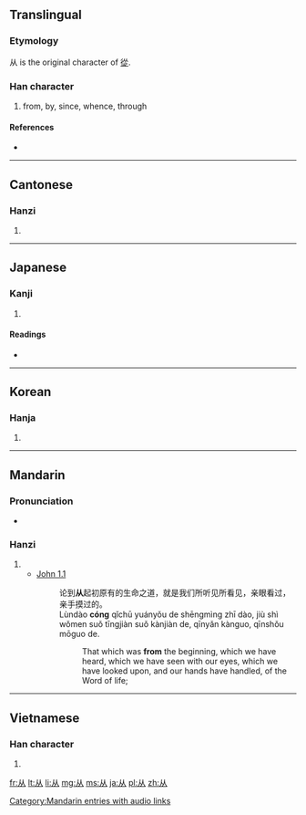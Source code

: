 {{also|從|丛|人人}}
==Translingual==

===Etymology===
{{Han compound|人|人|c1=s|c2=p|ls=ic}}

从 is the original character of [[從]].

===Han character===
{{Han char|rn=9|rad=人|as=02|sn=4|four=|canj=人人 (OO)}}

# from, by, since, whence, through

====References====
* {{Han ref|kx=0092.030|dkj=00362|dj=0195.010|hdz=10105.030|uh=4ECE|ud=20174}}

----

==Cantonese==

===Hanzi===
{{yue-hanzi|jyut=|y=chung4|tra=從}}

# {{defn|lang=yue|sort=人02}}

----

==Japanese==

===Kanji===
{{ja-kanji|grade=|rs=人02}}

# {{defn|lang=ja|sort=人02}}

====Readings====
* {{ja-readings|on=[[じゅう]] (jū), [[しょう]] (shō), [[じゅ]] (ju)|kun=[[したがう]] (shitagau), [[より]] (yori)}}

----

==Korean==

===Hanja===
{{ko-hanja|hangeul=종|rv=jong|mr=chong}}

# {{defn|lang=ko|sort=人02}}

----

==Mandarin==

===Pronunciation===
* {{audio|zh-cóng.ogg|audio}}

===Hanzi===
{{cmn-hanzi|tra=從|pin=[[cóng]] ([[cong2]])|wg=ts'ung<sup>2</sup>}}

# {{defn|lang=cmn|sort=人02}}
#* [http://wordproject.org/multi/bi_en_cn_py.htm John 1.1]
#*: 论到'''从'''起初原有的生命之道，就是我们所听见所看见，亲眼看过，亲手摸过的。
#*: Lùndào '''cóng''' qǐchū yuányǒu de shēngmìng zhī dào, jiù shì wǒmen suǒ tīngjiàn suǒ kànjiàn de, qīnyǎn kànguo, qīnshǒu mōguo de.
#*:: That which was '''from''' the beginning, which we have heard, which we have seen with our eyes, which we have looked upon, and our hands have handled, of the Word of life; 

[[Category:Mandarin entries with audio links]]

----

==Vietnamese==

===Han character===
{{vi-hantu|[[tòng]], [[tùng]], [[tụng]]|rs=人02}}

# {{defn|lang=vi|sort=人02}}

[[fr:从]]
[[lt:从]]
[[li:从]]
[[mg:从]]
[[ms:从]]
[[ja:从]]
[[pl:从]]
[[zh:从]]